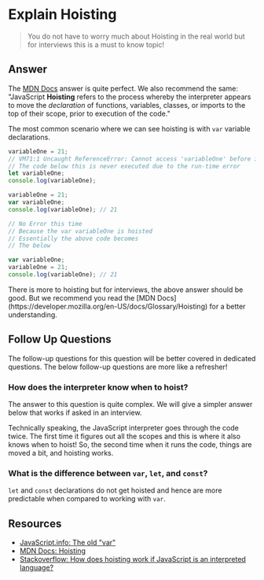 
# Explain Hoisting

> You do not have to worry much about Hoisting in the real world but for interviews this is a must to know topic!

## Answer

The [MDN Docs](https://developer.mozilla.org/en-US/docs/Glossary/Hoisting) answer is quite perfect. We also recommend the same: "JavaScript **Hoisting** refers to the process whereby the interpreter appears to move the _declaration_ of functions, variables, classes, or imports to the top of their scope, prior to execution of the code."

The most common scenario where we can see hoisting is with `var` variable declarations.

```javascript
variableOne = 21; 
// VM71:1 Uncaught ReferenceError: Cannot access 'variableOne' before initialization
// The code below this is never executed due to the run-time error
let variableOne;
console.log(variableOne);
```

```javascript
variableOne = 21;
var variableOne;
console.log(variableOne); // 21

// No Error this time
// Because the var variableOne is hoisted
// Essentially the above code becomes
// The below

var variableOne;
variableOne = 21;
console.log(variableOne); // 21
```

<Callout>
There is more to hoisting but for interviews, the above answer should be good. But we recommend you read the [MDN Docs](https://developer.mozilla.org/en-US/docs/Glossary/Hoisting) for a better understanding.
</Callout>

## Follow Up Questions

<Callout type='warning'>
The follow-up questions for this question will be better covered in dedicated questions. The below follow-up questions are more like a refresher!
</Callout>

### How does the interpreter know when to hoist?

<Callout type='warning'>
The answer to this question is quite complex. We will give a simpler answer below that works if asked in an interview.
</Callout>

Technically speaking, the JavaScript interpreter goes through the code twice. The first time it figures out all the scopes and this is where it also knows when to hoist! So, the second time when it runs the code, things are moved a bit, and hoisting works.

### What is the difference between `var`, `let`, and `const`?

`let` and `const` declarations do not get hoisted and hence are more predictable when compared to working with `var`.

## Resources
- [JavaScript.info: The old "var"](https://javascript.info/var) 
- [MDN Docs: Hoisting](https://developer.mozilla.org/en-US/docs/Glossary/Hoisting) 
- [Stackoverflow: How does hoisting work if JavaScript is an interpreted language?](https://stackoverflow.com/questions/45620041/how-does-hoisting-work-if-javascript-is-an-interpreted-language) 
